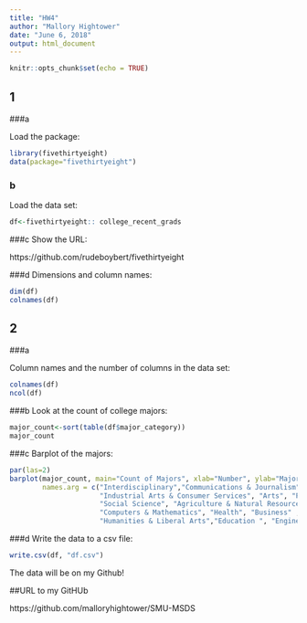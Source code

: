 ---
title: "HW4"
author: "Mallory Hightower"
date: "June 6, 2018"
output: html_document
---

```{r setup, include=FALSE}
knitr::opts_chunk$set(echo = TRUE)
```

## 1
###a

Load the package:

```{r}
library(fivethirtyeight)
data(package="fivethirtyeight")
```

### b

Load the data set:

```{r}
df<-fivethirtyeight:: college_recent_grads
```

###c
Show the URL:

https://github.com/rudeboybert/fivethirtyeight

###d
Dimensions and column names:
```{r}
dim(df)
colnames(df)
```

## 2

###a

Column names and the number of columns in the data set:
``` {r}
colnames(df)
ncol(df)
```

###b
Look at the count of college majors:
``` {r}
major_count<-sort(table(df$major_category))
major_count
```
###c
Barplot of the majors:
```{r}
par(las=2)
barplot(major_count, main="Count of Majors", xlab="Number", ylab="Major", horiz=TRUE, col=c(3,6) , 
        names.arg = c("Interdisciplinary","Communications & Journalism", "Law & Public Policy",
                      "Industrial Arts & Consumer Services", "Arts", "Psychology &  Work",
                      "Social Science", "Agriculture & Natural Resources", "Physical Sciences",
                      "Computers & Mathematics", "Health", "Business" ,"Biology & Life Science" ,
                      "Humanities & Liberal Arts","Education ", "Engineering"));
```

###d
Write the data to a csv file:
```{r}
write.csv(df, "df.csv")
```
The data will be on my Github!

##URL to my GitHUb

https://github.com/malloryhightower/SMU-MSDS